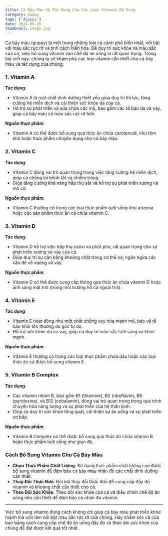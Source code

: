 ---
title: Cá Bảy Màu Và Tác Dụng Của Các Loại Vitamin Bổ Sung
category: Guppy
tags: ['#guppy']
date: 2024-09-20
thumbnail: image.jpg
---

Cá bảy màu (guppy) là một trong những loài cá cảnh phổ biến nhất, nổi bật với màu sắc rực rỡ và tính cách hiền hòa. Để duy trì sức khỏe và màu sắc của cá, việc bổ sung vitamin vào chế độ ăn uống là rất quan trọng. Trong bài viết này, chúng ta sẽ khám phá các loại vitamin cần thiết cho cá bảy màu và tác dụng của chúng.

### 1. Vitamin A

**Tác dụng**:
- Vitamin A là một chất dinh dưỡng thiết yếu giúp duy trì thị lực, tăng cường hệ miễn dịch và cải thiện sức khỏe da của cá.
- Hỗ trợ sự phát triển và sửa chữa các mô, bao gồm các tế bào da và vảy, giúp cá bảy màu có màu sắc rực rỡ hơn.

**Nguồn thực phẩm**:
- Vitamin A có thể được bổ sung qua thức ăn chứa carotenoid, như tôm khô hoặc thực phẩm chuyên dụng cho cá bảy màu.

### 2. Vitamin C

**Tác dụng**:
- Vitamin C đóng vai trò quan trọng trong việc tăng cường hệ miễn dịch, giúp cá chống lại bệnh tật và nhiễm trùng.
- Giúp tăng cường khả năng hấp thụ sắt và hỗ trợ sự phát triển xương và mô cơ.

**Nguồn thực phẩm**:
- Vitamin C thường có trong các loại thực phẩm tươi sống như artemia hoặc các sản phẩm thức ăn cá chứa vitamin C.

### 3. Vitamin D

**Tác dụng**:
- Vitamin D hỗ trợ việc hấp thụ canxi và phốt pho, rất quan trọng cho sự phát triển xương và vảy của cá.
- Giúp duy trì sự cân bằng khoáng chất trong cơ thể cá, ngăn ngừa các vấn đề về xương và vảy.

**Nguồn thực phẩm**:
- Vitamin D có thể được cung cấp thông qua thức ăn chứa vitamin D hoặc ánh sáng mặt trời (trong môi trường hồ cá ngoài trời).

### 4. Vitamin E

**Tác dụng**:
- Vitamin E hoạt động như một chất chống oxy hóa mạnh mẽ, bảo vệ tế bào khỏi tổn thương do gốc tự do.
- Hỗ trợ sức khỏe da và vảy, giúp cá duy trì màu sắc tươi sáng và khỏe mạnh.

**Nguồn thực phẩm**:
- Vitamin E thường có trong các loại thực phẩm chứa dầu hoặc các loại thức ăn cá được bổ sung vitamin E.

### 5. Vitamin B Complex

**Tác dụng**:
- Các vitamin nhóm B, bao gồm B1 (thiamine), B2 (riboflavin), B6 (pyridoxine), và B12 (cobalamin), đóng vai trò quan trọng trong quá trình chuyển hóa năng lượng và sự phát triển của hệ thần kinh.
- Giúp cá duy trì sức khỏe tổng quát, cải thiện sự ăn uống và sự phát triển cơ bắp.

**Nguồn thực phẩm**:
- Vitamin B Complex có thể được bổ sung qua thức ăn chứa vitamin B hoặc thực phẩm tươi sống như giun đỏ.

### Cách Bổ Sung Vitamin Cho Cá Bảy Màu

- **Chọn Thực Phẩm Chất Lượng**: Sử dụng thực phẩm chất lượng cao được bổ sung vitamin để đảm bảo cá bảy màu nhận đủ các chất dinh dưỡng cần thiết.
- **Thay Đổi Thực Đơn**: Đôi khi thay đổi thực đơn để cung cấp đầy đủ vitamin và khoáng chất cần thiết cho cá.
- **Theo Dõi Sức Khỏe**: Theo dõi sức khỏe của cá và điều chỉnh chế độ ăn uống nếu cần thiết để đảm bảo cá nhận đủ vitamin.

---

Việc bổ sung vitamin đúng cách không chỉ giúp cá bảy màu phát triển khỏe mạnh mà còn làm nổi bật màu sắc rực rỡ của chúng. Hãy chăm sóc cá của bạn bằng cách cung cấp chế độ ăn uống đầy đủ và theo dõi sức khỏe của chúng để đạt được kết quả tốt nhất.
